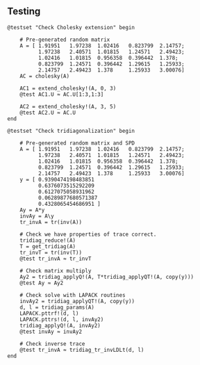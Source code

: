 ## Testing

```.julia
@testset "Check Cholesky extension" begin

    # Pre-generated random matrix
    A = [ 1.91951   1.97238  1.02416   0.823799  2.14757;
          1.97238   2.40571  1.01815   1.24571   2.49423;
          1.02416   1.01815  0.956358  0.396442  1.378;
          0.823799  1.24571  0.396442  1.29615   1.25933;
          2.14757   2.49423  1.378     1.25933   3.00076]
    AC = cholesky(A)

    AC1 = extend_cholesky!(A, 0, 3)
    @test AC1.U ≈ AC.U[1:3,1:3]

    AC2 = extend_cholesky!(A, 3, 5)
    @test AC2.U ≈ AC.U
end

@testset "Check tridiagonalization" begin

    # Pre-generated random matrix and SPD
    A = [ 1.91951   1.97238  1.02416   0.823799  2.14757;
          1.97238   2.40571  1.01815   1.24571   2.49423;
          1.02416   1.01815  0.956358  0.396442  1.378;
          0.823799  1.24571  0.396442  1.29615   1.25933;
          2.14757   2.49423  1.378     1.25933   3.00076]
    y = [ 0.9390474198483851
          0.6376073515292209
          0.6127075058931962
          0.06289877680571387
          0.4328065454686951 ]
    Ay = A*y
    invAy = A\y
    tr_invA = tr(inv(A))

    # Check we have properties of trace correct.
    tridiag_reduce!(A)
    T = get_tridiag(A)
    tr_invT = tr(inv(T))
    @test tr_invA ≈ tr_invT

    # Check matrix multiply
    Ay2 = tridiag_applyQ!(A, T*tridiag_applyQT!(A, copy(y)))
    @test Ay ≈ Ay2

    # Check solve with LAPACK routines
    invAy2 = tridiag_applyQT!(A, copy(y))
    d, l = tridiag_params(A)
    LAPACK.pttrf!(d, l)
    LAPACK.pttrs!(d, l, invAy2)
    tridiag_applyQ!(A, invAy2)
    @test invAy ≈ invAy2

    # Check inverse trace
    @test tr_invA ≈ tridiag_tr_invLDLt(d, l)
end
```


